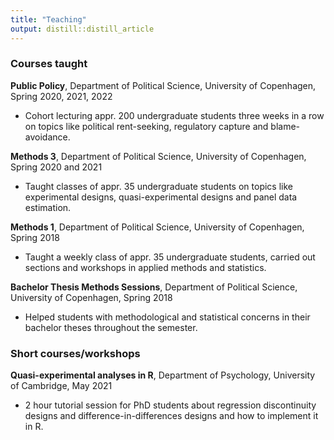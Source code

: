 ```yaml
---
title: "Teaching"
output: distill::distill_article
---
```


### Courses taught

__Public Policy__, Department of Political Science, University of Copenhagen, Spring 2020, 2021, 2022

* Cohort lecturing appr. 200 undergraduate students three weeks in a row on topics like political rent-seeking, regulatory capture and blame-avoidance. 

<p>

__Methods 3__, Department of Political Science, University of Copenhagen, Spring 2020 and 2021

* Taught classes of appr. 35 undergraduate students on topics like experimental designs, quasi-experimental designs and panel data estimation.

<p>

__Methods 1__, Department of Political Science, University of Copenhagen, Spring 2018

* Taught a weekly class of appr. 35 undergraduate students, carried out sections and workshops in applied methods and statistics.

<p>

__Bachelor Thesis Methods Sessions__, Department of Political Science, University of Copenhagen, Spring 2018

* Helped students with methodological and statistical concerns in their bachelor theses throughout the semester.

<p>

### Short courses/workshops

__Quasi-experimental analyses in R__, Department of Psychology, University of Cambridge, May 2021

* 2 hour tutorial session for PhD students about regression discontinuity designs and difference-in-differences designs and how to implement it in R.